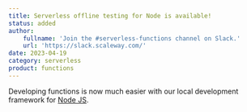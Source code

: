 ```yaml
---
title: Serverless offline testing for Node is available!
status: added
author:
    fullname: 'Join the #serverless-functions channel on Slack.'
    url: 'https://slack.scaleway.com/'
date: 2023-04-19
category: serverless
product: functions
---
```


Developing functions is now much easier with our local development framework for [Node JS](https://github.com/scaleway/serverless-functions-node#%EF%B8%8F-quickstart/).


